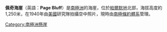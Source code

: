 {{coord|69|38|S|66|11|W|display=title}}

'''佩奇海崖'''（英語：'''Page Bluff'''）是[[南極洲|南極洲]]的海崖，位於[[帕爾默地|帕爾默地]]北部，海拔高度約1,250米，在1940年由[[美國|美國]]研究隊拍攝空中照片，現時由[[南極條約體系|南極條約體系]]管理。

[[Category:南極洲懸崖|Category:南極洲懸崖]]


{{Antarctica-geo-stub}}